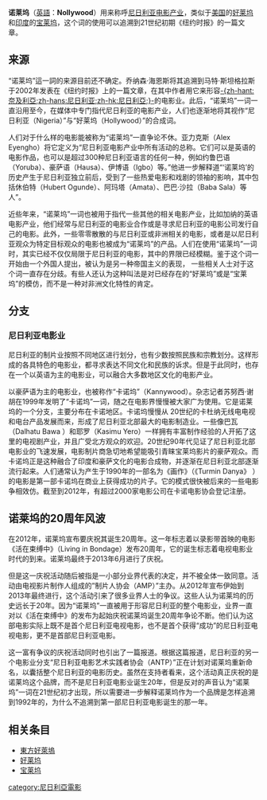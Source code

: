 {{Unreferenced|time=2013-02-02T16:16:28+00:00}}
{{Expand|time=2009-05-06}}
{{noteTA
|G1=Movie
|G2=Show
|1=zh:瑙莱坞; zh-cn:诺莱坞; zh-hk:羅里活; zh-tw:奈萊塢;
}}
'''诺莱坞'''（[[英語|英語]]：'''Nollywood'''）用来称呼[[尼日利亚电影|尼日利亚电影产业]]，类似于[[美国|美国]]的[[好莱坞|好莱坞]]和[[印度|印度]]的[[宝莱坞|宝莱坞]]，这个词的使用可以追溯到21世纪初期《纽约时报》的一篇文章。

== 来源==
“诺莱坞”這一詞的来源目前还不确定。乔纳森·海恩斯将其追溯到马特·斯坦格拉斯于2002年发表在《纽约时报》上的一篇文章，在其中作者用它来形容[[奈及利亞|-{zh-hant:奈及利亞;zh-hans:尼日利亚;zh-hk:尼日利亞;}-]]的电影业。此后，“诺莱坞”一词一直沿用至今，在媒体中专门指代尼日利亚的电影产业，人们也逐渐地将其视作“尼日利亚（Nigeria）”与“好莱坞（Hollywood）”的合成词。

人们对于什么样的电影能被称为“诺莱坞”一直争论不休。亚力克斯（Alex Eyengho）将它定义为“尼日利亚电影产业中所有活动的总称。它们可以是英语的电影作品，也可以是超过300种尼日利亚语言的任何一种，例如约鲁巴语 （Yoruba）、豪萨语（Hausa）、伊博语（Igbo）等。”他进一步解释道“‘诺莱坞’的历史产生于尼日利亚独立前后，受到了一些热爱电影和戏剧的领袖的影响，其中包括休伯特（Hubert Ogunde）、阿玛塔（Amata）、巴巴·沙拉（Baba Sala）等人”。

近些年来，“诺莱坞”一词也被用于指代一些其他的相关电影产业，比如加纳的英语电影产业，他们经常与尼日利亚的电影业合作或是寻求尼日利亚的电影公司发行自己的电影。此外，一些零零散散的与尼日利亚或非洲相关的电影，或者是以尼日利亚观众为特定目标观众的电影也被成为“诺莱坞”的产品。人们在使用“诺莱坞”一词时，其实已经不仅仅局限于尼日利亚的电影，其中的界限已经模糊。鉴于这个词一开始由一个外国人提出，被认为是另一种帝国主义的表现， 一些相关人士对于这个词一直存在分歧。有些人还认为这种叫法是对已经存在的“好莱坞”或是“宝莱坞”的模仿，而不是一种对非洲文化特性的肯定。

== 分支 ==
=== 尼日利亚电影业 ===
尼日利亚的制片业按照不同地区进行划分，也有少数按照民族和宗教划分。这样形成的各具特色的电影业，都寻求表达不同文化和民族的诉求。但是于此同时，也存在一个以英语为主的电影业，可以融合大多数地区文化的电影产业。

以豪萨语为主的电影业，也被称作“卡诺坞”（Kannywood）。杂志记者苏努西·谢胡在1999年发明了“卡诺坞”一词，随之在电影界慢慢被大家广为使用。它是诺莱坞的一个分支，主要分布在卡诺地区。卡诺坞慢慢从 20世纪的卡杜纳无线电电视和电台产品发展而来，形成了尼日利亚北部最大的电影制造业。一些像巴瓦（Dalhatu Bawa ）和耶罗（Kasimu Yero）一样拥有丰富制作经验的人开拓了这里的电视剧产业，并且广受北方观众的欢迎。20世纪90年代见证了尼日利亚北部电影业的飞速发展，电影制片商急切地希望能吸引青睐宝莱坞影片的豪萨观众。而卡诺坞正是这种融合了印度和豪萨文化的电影合成物，并逐渐在尼日利亚北部逐渐流行起来。人们通常认为产生于1990年的一部名为《画作》（《Turmin Danya》 ）的电影是第一部卡诺坞在商业上获得成功的片子。它的模式很快被后来的一些电影争相效仿。截至到2012年，有超过2000家电影公司在卡诺电影协会登记注册。

== 诺莱坞的20周年风波 ==
在2012年，诺莱坞宣布要庆祝其诞生20周年。这一年标志着以录影带首映的电影《活在束缚中》（Living in Bondage）发布20周年，它的诞生标志着电视电影业时代的到来。诺莱坞最终于2013年6月进行了庆祝。

但是这一庆祝活动随后被指是一小部分业界代表的决定，并不被全体一致同意。活动由电视影片制作人组成的”制片人协会（AMP）”主办。从2012年宣布伊始到2013年最终进行，这个活动引来了很多业界人士的争议。这些人认为诺莱坞的历史远长于20年。因为“诺莱坞”一直被用于形容尼日利亚的整个电影业，业界一直对以《活在束缚中》的发布为起始庆祝诺莱坞诞生20周年争论不断。他们认为这部电影实际上既不是首个尼日利亚电视电影，也不是首个获得“成功”的尼日利亚电视电影，更不是首部尼日利亚电影。

这一富有争议的庆祝活动同时也引出了一篇报道。根据这篇报道，尼日利亚的另一个电影业分支“尼日利亚电影艺术实践者协会（ANTP）”正在计划对诺莱坞重新命名，以囊括整个尼日利亚的电影历史。虽然在支持者看来，这个活动真正庆祝的是诺莱坞这个品牌，而不是尼日利亚电影业诞生20年，但是反对的声音认为“诺莱坞”一词在21世纪初才出现，所以需要进一步解释诺莱坞作为一个品牌是怎样追溯到1992年的，为什么不追溯到第一部尼日利亚电影诞生的那一年。

== 相关条目 ==
* [[東方好萊塢|東方好萊塢]]
* [[好莱坞|好莱坞]]
* [[宝莱坞|宝莱坞]]

[[category:尼日利亞電影|category:尼日利亞電影]]